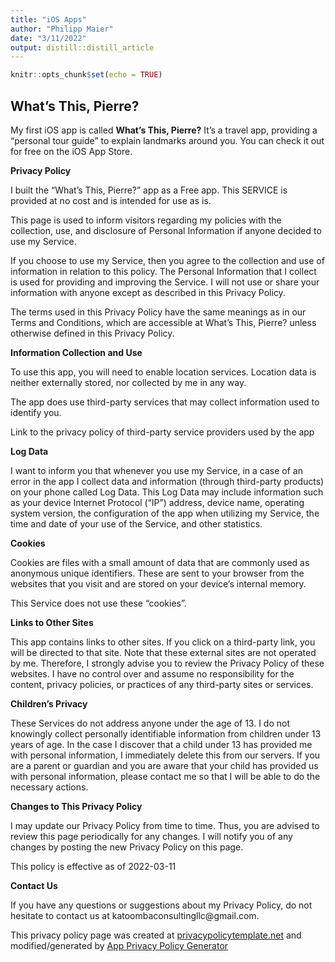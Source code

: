 ```yaml
---
title: "iOS Apps"
author: "Philipp Maier"
date: "3/11/2022"
output: distill::distill_article
---
```


```r
knitr::opts_chunk$set(echo = TRUE)
```

## What's This, Pierre?

My first iOS app is called **What's This, Pierre?** It's a travel app, providing a "personal tour guide" to explain landmarks around you. You can check it out for free on the iOS App Store.

**Privacy Policy**

I built the "What's This, Pierre?" app as a Free app. This SERVICE is provided at no cost and is intended for use as is.

This page is used to inform visitors regarding my policies with the collection, use, and disclosure of Personal Information if anyone decided to use my Service.

If you choose to use my Service, then you agree to the collection and use of information in relation to this policy. The Personal Information that I collect is used for providing and improving the Service. I will not use or share your information with anyone except as described in this Privacy Policy.

The terms used in this Privacy Policy have the same meanings as in our Terms and Conditions, which are accessible at What's This, Pierre? unless otherwise defined in this Privacy Policy.

**Information Collection and Use**

To use this app, you will need to enable location services. Location data is neither externally stored, nor collected by me in any way.

The app does use third-party services that may collect information used to identify you.

Link to the privacy policy of third-party service providers used by the app

**Log Data**

I want to inform you that whenever you use my Service, in a case of an error in the app I collect data and information (through third-party products) on your phone called Log Data. This Log Data may include information such as your device Internet Protocol (“IP”) address, device name, operating system version, the configuration of the app when utilizing my Service, the time and date of your use of the Service, and other statistics.

**Cookies**

Cookies are files with a small amount of data that are commonly used as anonymous unique identifiers. These are sent to your browser from the websites that you visit and are stored on your device's internal memory.

This Service does not use these “cookies”.

**Links to Other Sites**

This app contains links to other sites. If you click on a third-party link, you will be directed to that site. Note that these external sites are not operated by me. Therefore, I strongly advise you to review the Privacy Policy of these websites. I have no control over and assume no responsibility for the content, privacy policies, or practices of any third-party sites or services.

**Children’s Privacy**

These Services do not address anyone under the age of 13. I do not knowingly collect personally identifiable information from children under 13 years of age. In the case I discover that a child under 13 has provided me with personal information, I immediately delete this from our servers. If you are a parent or guardian and you are aware that your child has provided us with personal information, please contact me so that I will be able to do the necessary actions.

**Changes to This Privacy Policy**

I may update our Privacy Policy from time to time. Thus, you are advised to review this page periodically for any changes. I will notify you of any changes by posting the new Privacy Policy on this page.

This policy is effective as of 2022-03-11

**Contact Us**

If you have any questions or suggestions about my Privacy Policy, do not hesitate to contact us at katoombaconsultingllc@gmail.com.

This privacy policy page was created at [privacypolicytemplate.net](https://privacypolicytemplate.net) and modified/generated by [App Privacy Policy Generator](https://app-privacy-policy-generator.nisrulz.com/)
